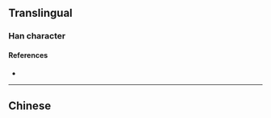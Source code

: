 {{also|儺}}
{{character info/new}}
==Translingual==

===Han character===
{{Han char|rn=9|rad=人|as=10|sn=12|four=|canj=OEOG|ids=⿰亻难}}

====References====
* {{Han ref|kx=0114.051|hdz=10206.140|uh=50A9|ud=20649}}

----

==Chinese==
{{zh-see|儺}}